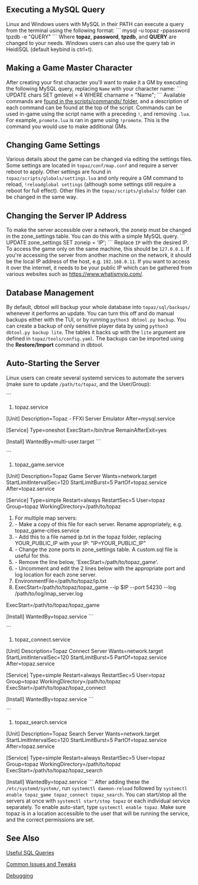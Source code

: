 == Executing a MySQL Query ==
Linux and Windows users with MySQL in their PATH can execute a query from the terminal using the following format:
```
mysql -u topaz -ppassword tpzdb -e "QUERY"
```
Where <b>topaz</b>, <b>password</b>, <b>tpzdb</b>, and <b>QUERY</b> are changed to your needs. Windows users can also use the query tab in HeidiSQL (default keybind is ctrl+t).

== Making a Game Master Character ==
After creating your first character you'll want to make it a GM by executing the following MySQL query, replacing <code>Name</code> with your character name:
```
UPDATE chars SET gmlevel = 4 WHERE charname = "Name";
```
Available commands are [https://github.com/topaz-next/topaz/tree/release/scripts/commands found in the scripts/commands/ folder], and a description of each command can be found at the top of the script. Commands can be used in-game using the script name with a preceding <code>!</code>, and removing <code>.lua</code>. For example, <code>promote.lua</code> is ran in game using <code>!promote</code>. This is the command you would use to make additional GMs.

== Changing Game Settings ==
Various details about the game can be changed via editing the settings files. Some settings are located in <code>topaz/conf/map.conf</code> and require a server reboot to apply. Other settings are found in <code>topaz/scripts/globals/settings.lua</code> and only require a GM command to reload, <code>!reloadglobal settings</code> (although some settings still require a reboot for full effect). Other files in the <code>topaz/scripts/globals/</code> folder can be changed in the same way.

== Changing the Server IP Address ==
To make the server accessible over a network, the zoneip must be changed in the zone_settings table. You can do this with a simple MySQL query.
```
UPDATE zone_settings SET zoneip = 'IP';
```
Replace <code>IP</code> with the desired IP. To access the game only on the same machine, this should be <code>127.0.0.1</code>. If you're accessing the server from another machine on the network, it should be the local IP address of the host, e.g. <code>192.168.0.11</code>. If you want to access it over the internet, it needs to be your public IP which can be gathered from various websites such as https://www.whatismyip.com/.

== Database Management ==
By default, dbtool will backup your whole database into <code>topaz/sql/backups/</code> whenever it performs an update. You can turn this off and do manual backups either with the TUI, or by running <code>python3 dbtool.py backup</code>. You can create a backup of only sensitive player data by using <code>python3 dbtool.py backup lite</code>. The tables it backs up with the <code>lite</code> argument are defined in <code>topaz/tools/config.yaml</code>. The backups can be imported using the <b>Restore/Import</b> command in dbtool.

== Auto-Starting the Server ==
Linux users can create several systemd services to automate the servers (make sure to update <code>/path/to/topaz</code>, and the User/Group):

```
#topaz.service

[Unit]
Description=Topaz - FFXI Server Emulator
After=mysql.service

[Service]
Type=oneshot
ExecStart=/bin/true
RemainAfterExit=yes

[Install]
WantedBy=multi-user.target
```

```
#topaz_game.service

[Unit]
Description=Topaz Game Server
Wants=network.target
StartLimitIntervalSec=120
StartLimitBurst=5
PartOf=topaz.service
After=topaz.service

[Service]
Type=simple
Restart=always
RestartSec=5
User=topaz
Group=topaz
WorkingDirectory=/path/to/topaz
# For multiple map servers:
# - Make a copy of this file for each server. Rename appropriately, e.g. topaz_game-cities.service
# - Add this to a file named ip.txt in the topaz folder, replacing YOUR_PUBLIC_IP with your IP: "IP=YOUR_PUBLIC_IP"
# - Change the zone ports in zone_settings table. A custom.sql file is useful for this.
# - Remove the line below, 'ExecStart=/path/to/topaz_game'.
# - Uncomment and edit the 2 lines below with the appropriate port and log location for each zone server.
#EnvironmentFile=/path/to/topaz/ip.txt
#ExecStart=/path/to/topaz/topaz_game --ip $IP --port 54230 --log /path/to/log/map_server.log
ExecStart=/path/to/topaz/topaz_game

[Install]
WantedBy=topaz.service
```

```
#topaz_connect.service

[Unit]
Description=Topaz Connect Server
Wants=network.target
StartLimitIntervalSec=120
StartLimitBurst=5
PartOf=topaz.service
After=topaz.service

[Service]
Type=simple
Restart=always
RestartSec=5
User=topaz
Group=topaz
WorkingDirectory=/path/to/topaz
ExecStart=/path/to/topaz/topaz_connect

[Install]
WantedBy=topaz.service
```

```
#topaz_search.service

[Unit]
Description=Topaz Search Server
Wants=network.target
StartLimitIntervalSec=120
StartLimitBurst=5
PartOf=topaz.service
After=topaz.service

[Service]
Type=simple
Restart=always
RestartSec=5
User=topaz
Group=topaz
WorkingDirectory=/path/to/topaz
ExecStart=/path/to/topaz/topaz_search

[Install]
WantedBy=topaz.service
```
After adding these the <code>/etc/systemd/system/</code>, run <code>systemctl daemon-reload</code> followed by <code>systemctl enable topaz_game topaz_connect topaz_search</code>. You can start/stop all the servers at once with <code>systemctl start/stop topaz</code> or each individual service separately. To enable auto-start, type <code>systemctl enable topaz</code>. Make sure topaz is in a location accessible to the user that will be running the service, and the correct permissions are set.

== See Also ==
[https://github.com/topaz-next/topaz/wiki/Useful-SQL-queries Useful SQL Queries]

[https://github.com/topaz-next/topaz/wiki/Miscellaneous-(Server) Common Issues and Tweaks]

[https://github.com/topaz-next/topaz/wiki/Debugging Debugging]